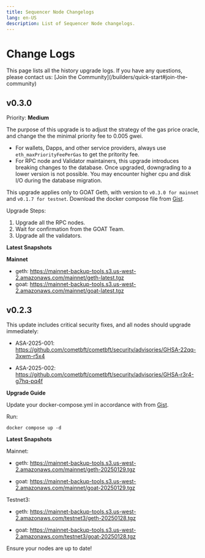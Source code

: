 ```yaml
---
title: Sequencer Node Changelogs
lang: en-US
description: List of Sequencer Node changelogs.
---
```



# Change Logs

<Callout type="info">
    This page lists all the history upgrade logs. If you have any questions, please contact us: [Join the Community](/builders/quick-start#join-the-community) 
</Callout>

## v0.3.0

Priority: **Medium** 

The purpose of this upgrade is to adjust the strategy of the gas price oracle, and change the the minimal priority fee to 0.005 gwei. 
* For wallets, Dapps, and other service providers, always use `eth_maxPriorityFeePerGas` to get the pritority fee.
* For RPC node and Validator maintainers, this upgrade introduces breaking changes to the database. Once upgraded, downgrading to a lower version is not possible. You may encounter higher cpu and disk I/O during the database migration.

This upgrade applies only to GOAT Geth, with version to `v0.3.0 for mainnet` and `v0.1.7 for testnet`. Download the docker compose file from [Gist](https://github.com/GOATNetwork/goat/tree/main/docker).

Upgrade Steps:
1. Upgrade all the RPC nodes.
2. Wait for confirmation from the GOAT Team.
3. Upgrade all the validators.

**Latest Snapshots**

**Mainnet**
- geth: https://mainnet-backup-tools.s3.us-west-2.amazonaws.com/mainnet/geth-latest.tgz
- goat: https://mainnet-backup-tools.s3.us-west-2.amazonaws.com/mainnet/goat-latest.tgz


## v0.2.3

This update includes critical security fixes, and all nodes should upgrade immediately:

* ASA-2025-001: https://github.com/cometbft/cometbft/security/advisories/GHSA-22qq-3xwm-r5x4‍

* ASA-2025-002: https://github.com/cometbft/cometbft/security/advisories/GHSA-r3r4-g7hq-pq4f

‍**Upgrade Guide**

Update your docker-compose.yml in accordance with from [Gist](https://github.com/GOATNetwork/goat/tree/main/docker).


Run:

```
docker compose up -d
```

**Latest Snapshots**

Mainnet:
- geth: https://mainnet-backup-tools.s3.us-west-2.amazonaws.com/mainnet/geth-20250129.tgz

- goat: https://mainnet-backup-tools.s3.us-west-2.amazonaws.com/mainnet/goat-20250129.tgz‍

Testnet3:
- geth: https://mainnet-backup-tools.s3.us-west-2.amazonaws.com/testnet3/geth-20250128.tgz

- goat: https://mainnet-backup-tools.s3.us-west-2.amazonaws.com/testnet3/goat-20250128.tgz

‍Ensure your nodes are up to date!